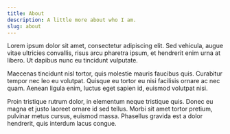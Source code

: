 ```yaml
---
title: About
description: A little more about who I am.
slug: about
---
```


Lorem ipsum dolor sit amet, consectetur adipiscing elit. Sed vehicula, augue vitae ultricies convallis, risus arcu pharetra ipsum, et hendrerit enim urna at libero. Ut dapibus nunc eu tincidunt vulputate.

Maecenas tincidunt nisl tortor, quis molestie mauris faucibus quis. Curabitur tempor nec leo eu volutpat. Quisque eu tortor eu nisi facilisis ornare ac nec quam. Aenean ligula enim, luctus eget sapien id, euismod volutpat nisi.

Proin tristique rutrum dolor, in elementum neque tristique quis. Donec eu magna et justo laoreet ornare id sed tellus. Morbi sit amet tortor pretium, pulvinar metus cursus, euismod massa. Phasellus gravida est a dolor hendrerit, quis interdum lacus congue.
